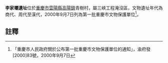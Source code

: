 {{msg:重慶市文物保護單位
|名稱 = 李家壩遺址
|編號 = 8
|圖片 = 
|級別 = 5
|分類 = 
|時代 = 商代、周代至漢代
|地点 = [[雲陽縣|雲陽縣]][[高陽鎮|高陽鎮]]青樹村
|坐標 = 
|登錄 = 2000年9月7日
}}
'''李家壩遺址'''位於[[重慶市|重慶市]][[雲陽縣|雲陽縣]][[高陽鎮|高陽鎮]]青樹村，屬三峽工程淹沒區，文物遺址年代為商代、周代至漢代，2000年9月7日列為第一批重慶市文物保護單位<ref>「重慶市人民政府關於公布第一批重慶市文物保護單位的通知」，渝府發[2000]83號，2000年9月7日</ref>。
== 註釋 ==
{{reflist}}
{{文物保護單位小作品}}
